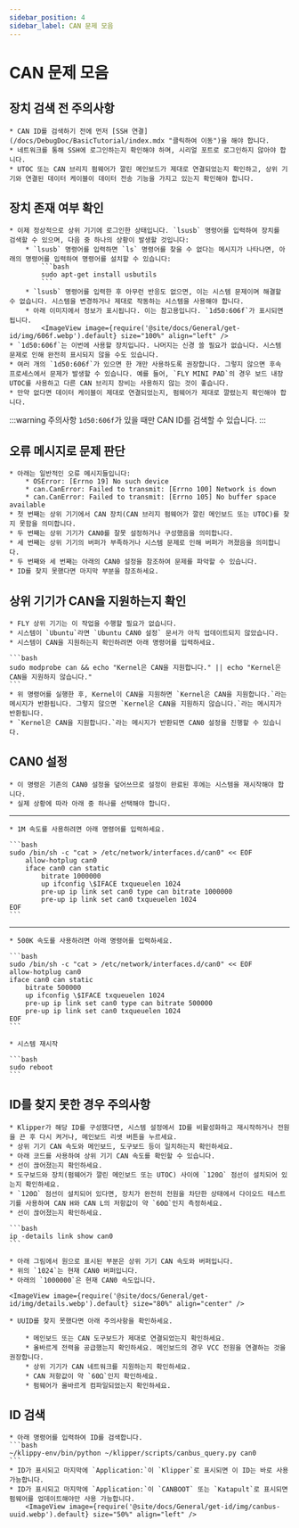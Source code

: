```yaml
---
sidebar_position: 4
sidebar_label: CAN 문제 모음
---
```



# CAN 문제 모음

## 장치 검색 전 주의사항

    * CAN ID를 검색하기 전에 먼저 [SSH 연결](/docs/DebugDoc/BasicTutorial/index.mdx "클릭하여 이동")을 해야 합니다.
    * 네트워크를 통해 SSH에 로그인하는지 확인해야 하며, 시리얼 포트로 로그인하지 않아야 합니다.
    * UTOC 또는 CAN 브리지 펌웨어가 깔린 메인보드가 제대로 연결되었는지 확인하고, 상위 기기와 연결된 데이터 케이블이 데이터 전송 기능을 가지고 있는지 확인해야 합니다.

## 장치 존재 여부 확인

    * 이제 정상적으로 상위 기기에 로그인한 상태입니다. `lsusb` 명령어를 입력하여 장치를 검색할 수 있으며, 다음 중 하나의 상황이 발생할 것입니다:
        * `lsusb` 명령어를 입력하면 `ls` 명령어를 찾을 수 없다는 메시지가 나타나면, 아래의 명령어를 입력하여 명령어를 설치할 수 있습니다:
            ```bash
            sudo apt-get install usbutils
            ```
        * `lsusb` 명령어를 입력한 후 아무런 반응도 없으면, 이는 시스템 문제이며 해결할 수 없습니다. 시스템을 변경하거나 제대로 작동하는 시스템을 사용해야 합니다.
        * 아래 이미지에서 정보가 표시됩니다. 이는 참고용입니다. `1d50:606f`가 표시되면 됩니다.
            <ImageView image={require('@site/docs/General/get-id/img/606f.webp').default} size="100%" align="left" />
    * `1d50:606f`는 이번에 사용할 장치입니다. 나머지는 신경 쓸 필요가 없습니다. 시스템 문제로 인해 완전히 표시되지 않을 수도 있습니다.
    * 여러 개의 `1d50:606f`가 있으면 한 개만 사용하도록 권장합니다. 그렇지 않으면 후속 프로세스에서 문제가 발생할 수 있습니다. 예를 들어, `FLY MINI PAD`의 경우 보드 내장 UTOC를 사용하고 다른 CAN 브리지 장비는 사용하지 않는 것이 좋습니다.
    * 만약 없다면 데이터 케이블이 제대로 연결되었는지, 펌웨어가 제대로 깔렸는지 확인해야 합니다.

:::warning 주의사항
`1d50:606f`가 있을 때만 CAN ID를 검색할 수 있습니다.
:::

## 오류 메시지로 문제 판단

    * 아래는 일반적인 오류 메시지들입니다:
        * OSError: [Errno 19] No such device
        * can.CanError: Failed to transmit: [Errno 100] Network is down
        * can.CanError: Failed to transmit: [Errno 105] No buffer space available
    * 첫 번째는 상위 기기에서 CAN 장치(CAN 브리지 펌웨어가 깔린 메인보드 또는 UTOC)를 찾지 못함을 의미합니다.
    * 두 번째는 상위 기기가 CAN0를 잘못 설정하거나 구성했음을 의미합니다.
    * 세 번째는 상위 기기의 버퍼가 부족하거나 시스템 문제로 인해 버퍼가 꺼졌음을 의미합니다.
    * 두 번째와 세 번째는 아래의 CAN0 설정을 참조하여 문제를 파악할 수 있습니다.
    * ID를 찾지 못했다면 마지막 부분을 참조하세요.

## 상위 기기가 CAN을 지원하는지 확인

    * FLY 상위 기기는 이 작업을 수행할 필요가 없습니다.
    * 시스템이 `Ubuntu`라면 `Ubuntu CAN0 설정` 문서가 아직 업데이트되지 않았습니다.
    * 시스템이 CAN을 지원하는지 확인하려면 아래 명령어를 입력하세요.

    ```bash
    sudo modprobe can && echo "Kernel은 CAN을 지원합니다." || echo "Kernel은 CAN을 지원하지 않습니다."
    ```
    * 위 명령어를 실행한 후, Kernel이 CAN을 지원하면 `Kernel은 CAN을 지원합니다.`라는 메시지가 반환됩니다. 그렇지 않으면 `Kernel은 CAN을 지원하지 않습니다.`라는 메시지가 반환됩니다.
    * `Kernel은 CAN을 지원합니다.`라는 메시지가 반환되면 CAN0 설정을 진행할 수 있습니다.

## CAN0 설정

    * 이 명령은 기존의 CAN0 설정을 덮어쓰므로 설정이 완료된 후에는 시스템을 재시작해야 합니다.
    * 실제 상황에 따라 아래 중 하나를 선택해야 합니다.
----
    * 1M 속도를 사용하려면 아래 명령어를 입력하세요.

    ```bash
    sudo /bin/sh -c "cat > /etc/network/interfaces.d/can0" << EOF
        allow-hotplug can0
        iface can0 can static
            bitrate 1000000
            up ifconfig \$IFACE txqueuelen 1024
            pre-up ip link set can0 type can bitrate 1000000
            pre-up ip link set can0 txqueuelen 1024
    EOF
    ```
----
    * 500K 속도를 사용하려면 아래 명령어를 입력하세요.

    ```bash
    sudo /bin/sh -c "cat > /etc/network/interfaces.d/can0" << EOF
    allow-hotplug can0
    iface can0 can static
        bitrate 500000
        up ifconfig \$IFACE txqueuelen 1024
        pre-up ip link set can0 type can bitrate 500000
        pre-up ip link set can0 txqueuelen 1024
    EOF
    ```

    * 시스템 재시작

    ```bash
    sudo reboot
    ```


## ID를 찾지 못한 경우 주의사항

    * Klipper가 해당 ID를 구성했다면, 시스템 설정에서 ID를 비활성화하고 재시작하거나 전원을 끈 후 다시 켜거나, 메인보드 리셋 버튼을 누르세요.
    * 상위 기기 CAN 속도와 메인보드, 도구보드 등이 일치하는지 확인하세요.
    * 아래 코드를 사용하여 상위 기기 CAN 속도를 확인할 수 있습니다.
    * 선이 끊어졌는지 확인하세요.
    * 도구보드와 장치(펌웨어가 깔린 메인보드 또는 UTOC) 사이에 `120Ω` 점선이 설치되어 있는지 확인하세요.
    * `120Ω` 점선이 설치되어 있다면, 장치가 완전히 전원을 차단한 상태에서 다이오드 테스트기를 사용하여 CAN H와 CAN L의 저항값이 약 `60Ω`인지 측정하세요.
    * 선이 끊어졌는지 확인하세요.

    ```bash
    ip -details link show can0
    ```
    
    * 아래 그림에서 원으로 표시된 부분은 상위 기기 CAN 속도와 버퍼입니다.
    * 위의 `1024`는 현재 CAN0 버퍼입니다.
    * 아래의 `1000000`은 현재 CAN0 속도입니다.

    <ImageView image={require('@site/docs/General/get-id/img/details.webp').default} size="80%" align="center" />

    * UUID를 찾지 못했다면 아래 주의사항을 확인하세요.

        * 메인보드 또는 CAN 도구보드가 제대로 연결되었는지 확인하세요.
        * 올바르게 전력을 공급했는지 확인하세요. 메인보드의 경우 VCC 전원을 연결하는 것을 권장합니다.
        * 상위 기기가 CAN 네트워크를 지원하는지 확인하세요.
        * CAN 저항값이 약 `60Ω`인지 확인하세요.
        * 펌웨어가 올바르게 컴파일되었는지 확인하세요.

## ID 검색

    * 아래 명령어를 입력하여 ID를 검색합니다.
    ```bash
    ~/klippy-env/bin/python ~/klipper/scripts/canbus_query.py can0
    ```
    * ID가 표시되고 마지막에 `Application:`이 `Klipper`로 표시되면 이 ID는 바로 사용 가능합니다.
    * ID가 표시되고 마지막에 `Application:`이 `CANBOOT` 또는 `Katapult`로 표시되면 펌웨어를 업데이트해야만 사용 가능합니다.
        <ImageView image={require('@site/docs/General/get-id/img/canbus-uuid.webp').default} size="50%" align="left" />
